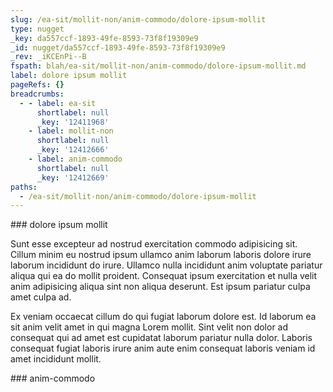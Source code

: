 ```yaml
---
slug: /ea-sit/mollit-non/anim-commodo/dolore-ipsum-mollit
type: nugget
_key: da557ccf-1893-49fe-8593-73f8f19309e9
_id: nugget/da557ccf-1893-49fe-8593-73f8f19309e9
_rev: _iKCEnPi--B
fspath: blah/ea-sit/mollit-non/anim-commodo/dolore-ipsum-mollit.md
label: dolore ipsum mollit
pageRefs: {}
breadcrumbs:
  - - label: ea-sit
      shortlabel: null
      _key: '12411968'
    - label: mollit-non
      shortlabel: null
      _key: '12412666'
    - label: anim-commodo
      shortlabel: null
      _key: '12412669'
paths:
  - /ea-sit/mollit-non/anim-commodo/dolore-ipsum-mollit
---
```


<NuggetArea>
<Nugget slug="/ea-sit/mollit-non/anim-commodo/dolore-ipsum-mollit" type="nugget" _key="da557ccf-1893-49fe-8593-73f8f19309e9" _id="nugget/da557ccf-1893-49fe-8593-73f8f19309e9" _rev="_iKCEnPi--B" fspath="blah/ea-sit/mollit-non/anim-commodo/dolore-ipsum-mollit.md" label="dolore ipsum mollit" paths="/ea-sit/mollit-non/anim-commodo/dolore-ipsum-mollit">
<NuggetBody>
### dolore ipsum mollit

Sunt esse excepteur ad nostrud exercitation commodo adipisicing sit. Cillum minim eu nostrud ipsum ullamco anim laborum laboris dolore irure laborum incididunt do irure. Ullamco nulla incididunt anim voluptate pariatur aliqua qui ea do mollit proident. Consequat ipsum exercitation et nulla velit anim adipisicing aliqua sint non aliqua deserunt. Est ipsum pariatur culpa amet culpa ad.

Ex veniam occaecat cillum do qui fugiat laborum dolore est. Id laborum ea sit anim velit amet in qui magna Lorem mollit. Sint velit non dolor ad consequat qui ad amet est cupidatat laborum pariatur nulla dolor. Laboris consequat fugiat laboris irure anim aute enim consequat laboris veniam id amet incididunt mollit.

</NuggetBody>
<Breadcrumbs>
<Crumbs>
<Crumb _key="12411968" label="ea-sit" /><Crumb _key="12412666" label="mollit-non" /><Crumb _key="12412669" label="anim-commodo" />
</Crumbs>
</Breadcrumbs>
</Nugget>

<NuggetsInbound>
</NuggetsInbound>
<NuggetsOutbound>
</NuggetsOutbound>
</NuggetArea>
<PassagesInbound>
<Passage direction="inbound" type="passage" _key="12412669" _id="passage/12412669" _rev="_iKCEnPi---" label="anim-commodo" passage="anim-commodo" fspath="blah/ea-sit/mollit-non/anim-commodo" paths="/ea-sit/mollit-non/anim-commodo" slug="/ea-sit/mollit-non/anim-commodo">
<NuggetBody>
### anim-commodo

</NuggetBody>
<Breadcrumbs>
<Crumbs>
<Crumb _key="12411968" label="ea-sit" /><Crumb _key="12412666" label="mollit-non" />
</Crumbs>
</Breadcrumbs>
</Passage>

</PassagesInbound>
<PassagesOutbound>
</PassagesOutbound>
